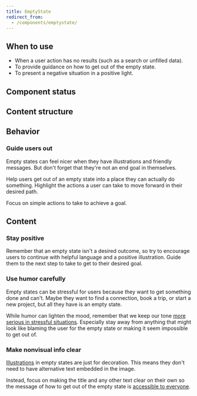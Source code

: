 ```yaml
---
title: EmptyState
redirect_from:
  - /components/emptystate/
---
```


## When to use

- When a user action has no results (such as a search or unfilled data).
- To provide guidance on how to get out of the empty state.
- To present a negative situation in a positive light.

## Component status

<ComponentStatus component="EmptyState" />

## Content structure

<FigmaFile
  file="4QJZqvBvRrLu6t9mwObCkA"
  node="289%3A13"
  alt="Title: sets the context and works best when short; illustration: adds visual context; description: optionally adds more context and works best when short; action: optionally adds an action to get out of the empty state."
/>

## Behavior

### Guide users out

Empty states can feel nicer when they have illustrations and friendly messages.
But don't forget that they're not an end goal in themselves.

Help users get out of an empty state into a place they can actually do something.
Highlight the actions a user can take to move forward in their desired path.

Focus on simple actions to take to achieve a goal.

## Content

### Stay positive

Remember that an empty state isn't a desired outcome,
so try to encourage users to continue with helpful language and a positive illustration.
Guide them to the next step to take to get to their desired goal.

### Use humor carefully

Empty states can be stressful for users
because they want to get something done and can't.
Maybe they want to find a connection, book a trip, or start a new project,
but all they have is an empty state.

While humor can lighten the mood,
remember that we keep our tone [more serious in stressful situations](/kiwi-use/content/voice-and-tone/empathetic/#keep-tone-serious-in-stressful-situations).
Especially stay away from anything that might look like blaming the user for the empty state
or making it seem impossible to get out of.

<Guideline type="do" title="Guide, don't blame">

<FigmaFile
  file="fannvRpkOJK6uxxT33EKaa"
  node="89%3A26"
  alt="An empty state with the title 'No notifications', the text 'Life's more fun when you share it with friends. Invite them to get the conversation started', and a button to invite people."
/>

<FigmaFile
  file="fannvRpkOJK6uxxT33EKaa"
  node="88%3A1035"
  alt="An empty state with the title 'Nothing to see here' and the text 'If you want some messages, maybe you should get some friends'."
/>

</Guideline>

### Make nonvisual info clear

[Illustrations](/components/visuals/illustration/) in empty states are just for decoration.
This means they don't need to have alternative text embedded in the image.

Instead, focus on making the title and any other text clear on their own
so the message of how to get out of the empty state is [accessible to everyone](/foundation/accessibility/).
